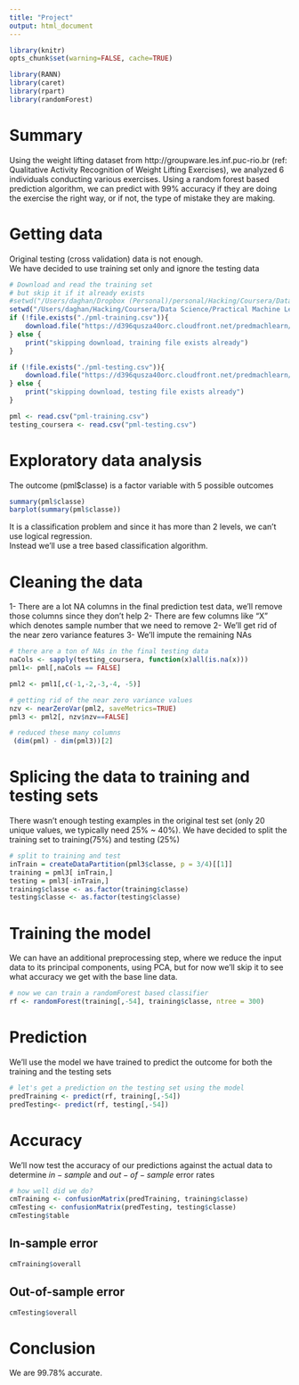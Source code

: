 ```yaml
---
title: "Project"
output: html_document
---
```

```r
library(knitr)
opts_chunk$set(warning=FALSE, cache=TRUE)

library(RANN)
library(caret)
library(rpart)
library(randomForest)

```

# Summary
Using the weight lifting dataset from http://groupware.les.inf.puc-rio.br (ref: Qualitative Activity Recognition of Weight Lifting Exercises), we analyzed 6 individuals conducting various exercises. Using a random forest based prediction algorithm, we can predict with 99% accuracy if they are doing the exercise the right way, or if not, the type of mistake they are making.

# Getting data
Original testing (cross validation) data is not enough.  
We have decided to use training set only and ignore the testing data

```r
# Download and read the training set
# but skip it if it already exists
#setwd("/Users/daghan/Dropbox (Personal)/personal/Hacking/Coursera/Data Science/Practical Machine Learning/Project")
setwd("/Users/daghan/Hacking/Coursera/Data Science/Practical Machine Learning/Project")
if (!file.exists("./pml-training.csv")){
    download.file("https://d396qusza40orc.cloudfront.net/predmachlearn/pml-training.csv", "./pml-training.csv", method="curl")
} else {
    print("skipping download, training file exists already")
}

if (!file.exists("./pml-testing.csv")){
    download.file("https://d396qusza40orc.cloudfront.net/predmachlearn/pml-testing.csv", "./pml-testing.csv", method="curl")
} else {
    print("skipping download, testing file exists already")
}   

pml <- read.csv("pml-training.csv")
testing_coursera <- read.csv("pml-testing.csv")
```

# Exploratory data analysis
The outcome (pml$classe) is a factor variable with 5 possible outcomes

```r
summary(pml$classe)
barplot(summary(pml$classe))
```

It is a classification problem and since it has more than 2 levels, we can't use logical regression.  
Instead we'll use a tree based classification algorithm. 

# Cleaning the data
1- There are a lot NA columns in the final prediction test data, we'll remove those columns since they don't help
2- There are few columns like "X" which denotes sample number that we need to remove
2- We'll get rid of the near zero variance features
3- We'll impute the remaining NAs

```r
# there are a ton of NAs in the final testing data
naCols <- sapply(testing_coursera, function(x)all(is.na(x)))
pml1<- pml[,naCols == FALSE]

pml2 <- pml1[,c(-1,-2,-3,-4, -5)]

# getting rid of the near zero variance values
nzv <- nearZeroVar(pml2, saveMetrics=TRUE)
pml3 <- pml2[, nzv$nzv==FALSE]

# reduced these many columns
 (dim(pml) - dim(pml3))[2]
```

# Splicing the data to training and testing sets
There wasn't enough testing examples in the original test set (only 20 unique values, we typically need 25% ~ 40%).  We have decided to split the training set to training(75%) and testing (25%)
```r
# split to training and test
inTrain = createDataPartition(pml3$classe, p = 3/4)[[1]]
training = pml3[ inTrain,]
testing = pml3[-inTrain,] 
training$classe <- as.factor(training$classe)
testing$classe <- as.factor(testing$classe)
```

# Training the model
We can have an additional preprocessing step, where we reduce the input data to its principal components, using PCA, but for now we'll skip it to see what accuracy we get with the base line data.
```r
# now we can train a randomForest based classifier 
rf <- randomForest(training[,-54], training$classe, ntree = 300)
```

# Prediction
We'll use the model we have trained to predict the outcome for both the training and the testing sets
```r
# let's get a prediction on the testing set using the model
predTraining <- predict(rf, training[,-54])
predTesting<- predict(rf, testing[,-54])
```

# Accuracy
We'll now test the accuracy of our predictions against the actual data to determine $in-sample$ and $out-of-sample$ error rates

```r
# how well did we do?
cmTraining <- confusionMatrix(predTraining, training$classe)  
cmTesting <- confusionMatrix(predTesting, testing$classe)  
cmTesting$table
```

## In-sample error
```r
cmTraining$overall  
```

## Out-of-sample error
```r
cmTesting$overall  
```
# Conclusion
We are 99.78% accurate.